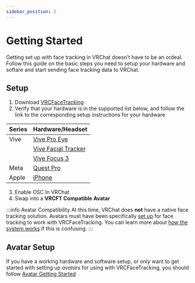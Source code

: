 ```yaml
---
sidebar_position: 2
---
```



# Getting Started

Getting set up with face tracking in VRChat doesn't have to be an ordeal.
Follow this guide on the basic steps you need to setup your hardware and softare and start sending face tracking data to VRChat.

## Setup

1. Download [VRCFaceTracking](./vrcft-software/vrcft.mdx)
2. Verify that your hardware is in the supported list below, and follow the link to the corresponding setup instructions for your hardware

| Series | Hardware/Headset                                        |
|--------|---------------------------------------------------------|
| Vive   | [Vive Pro Eye](./hardware/VIVE/vpe.mdx)                 |
|        | [Vive Facial Tracker](./hardware/VIVE/face-tracker.mdx) |
|        | [Vive Focus 3](./intro.mdx)                             |
| Meta   | [Quest Pro](./hardware/quest-pro.mdx)                   |
| Apple  | [iPhone](./hardware/iphone-arkit.mdx)                   |

3. Enable OSC In VRChat
4. Swap into a **VRCFT Compatible Avatar**
<!-- apparently this part still isn't clear to some people -->
:::info Avatar Compatibility
At this time, VRChat does **not** have a native face tracking solution.
Avatars must have been specifically [set up](#avatar-setup) for face tracking to work with VRCFaceTracking.
You can learn more about [how the system works](./intro.mdx) if this is confusing.
:::
<!-- TODO: add explanation page on how face tracking works in VRChat -->

## Avatar Setup

If you have a working hardware and software setup, or only want to get started with setting up *avatars* for using with VRCFaceTracking, you should follow [Avatar Getting Started](./intro.mdx)
